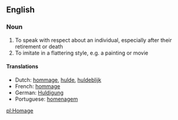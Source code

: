 ==English==

===Noun===

#To speak with respect about an individual, especially after their retirement or death
#To imitate in a flattering style, e.g. a painting or movie

====Translations====
* Dutch: [[hommage]], [[hulde]], [[huldeblijk]]
* French: [[hommage]]
* German: [[Huldigung]]
* Portuguese: [[homenagem]]

[[pl:Homage]]